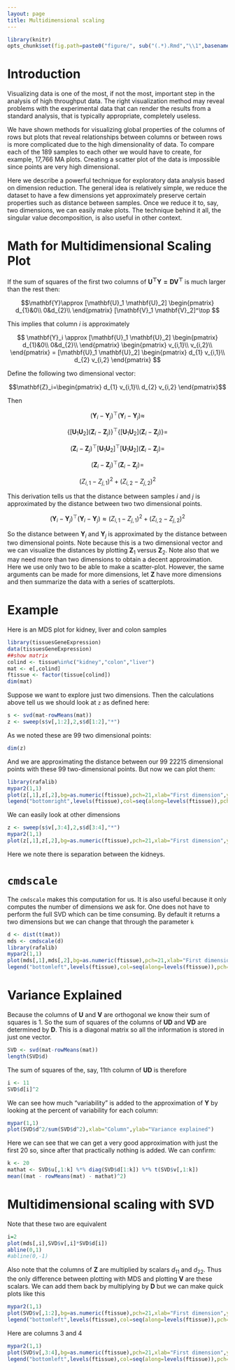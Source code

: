 ```yaml
---
layout: page
title: Multidimensional scaling
---
```


```r
library(knitr)
opts_chunk$set(fig.path=paste0("figure/", sub("(.*).Rmd","\\1",basename(knitr:::knit_concord$get('infile'))), "-"))
```

# Introduction

Visualizing data is one of the most, if not the most, important step in the analysis of high throughput data. The right visualization method may reveal problems with the experimental data that can render the results from a standard analysis, that is typically appropriate, completely useless. 

We have shown methods for visualizing global properties of the columns of rows but plots that reveal relationships between columns or between rows is more complicated due to the high dimensionality of data. To compare each of the 189 samples to each other we would have to create, for example, 17,766 MA plots. Creating a scatter plot of the data is impossible since points are very high dimensional. 

Here we describe a powerful technique for exploratory data analysis based on dimension reduction. The general idea is relatively simple, we reduce the dataset to have a few dimensions yet approximately preserve certain properties such as distance between samples. Once we reduce it to, say, two dimensions, we can easily make plots. The technique behind it all, the singular value decomposition, is also useful in other context.  


# Math for Multidimensional Scaling Plot

If the sum of squares of the first two columns of $\mathbf{U^\top Y=DV^\top}$ is much larger than the rest then:

$$\mathbf{Y}\approx [\mathbf{U}_1 \mathbf{U}_2] 
  \begin{pmatrix}
    d_{1}&0\\
    0&d_{2}\\
  \end{pmatrix}
  [\mathbf{V}_1 \mathbf{V}_2]^\top  
$$

This implies that column $i$ is approximately

$$
\mathbf{Y}_i \approx
[\mathbf{U}_1 \mathbf{U}_2] 
  \begin{pmatrix}
    d_{1}&0\\
    0&d_{2}\\
  \end{pmatrix}
  \begin{pmatrix}
    v_{i,1}\\
    v_{i,2}\\
     \end{pmatrix}
    =
    [\mathbf{U}_1 \mathbf{U}_2] 
  \begin{pmatrix}
    d_{1} v_{i,1}\\
    d_{2} v_{i,2}
 \end{pmatrix}
$$


Define the following two dimensional vector:

 $$\mathbf{Z}_i=\begin{pmatrix}
    d_{1} v_{i,1}\\
    d_{2} v_{i,2}
 \end{pmatrix}$$

Then

$$ (\mathbf{Y}_i - \mathbf{Y}_j)^\top(\mathbf{Y}_i - \mathbf{Y}_j) \approx$$

$$\left\{ [\mathbf{U}_1 \mathbf{U}_2] (\mathbf{Z}_i-\mathbf{Z}_j) \right\}^\top \left\{[\mathbf{U}_1 \mathbf{U}_2]  (\mathbf{Z}_i-\mathbf{Z}_j)\right\} =
$$

$$ (\mathbf{Z}_i-\mathbf{Z}_j)^\top [\mathbf{U}_1 \mathbf{U}_2]^\top [\mathbf{U}_1 \mathbf{U}_2] (\mathbf{Z}_i-\mathbf{Z}_j) =$$

$$(\mathbf{Z}_i-\mathbf{Z}_j)^\top(\mathbf{Z}_i-\mathbf{Z}_j)=
$$

$$(Z_{i,1}-Z_{j,1})^2 + (Z_{i,2}-Z_{j,2})^2
$$

This derivation tells us that the distance between samples $i$ and $j$ is approximated by the distance between two two dimensional points.


$$ (\mathbf{Y}_i - \mathbf{Y}_j)^\top(\mathbf{Y}_i - \mathbf{Y}_j) \approx
 (Z_{i,1}-Z_{j,1})^2 + (Z_{i,2}-Z_{j,2})^2
$$


So the distance between $\mathbf{Y}_i$ and $\mathbf{Y}_j$ is approximated by the distance between two dimensional points. Note because this is a two dimensional vector and we can visualize the distances by plotting $\mathbf{Z}_1$ versus $\mathbf{Z}_2$. Note also that we may need more than two dimensions to obtain a decent approximation. Here we use only two to be able to make a scatter-plot. However, the same arguments can be made for more dimensions, let $\mathbf{Z}$ have more dimensions and then summarize the data with a series of scatterplots.


# Example 

Here is an MDS plot for kidney, liver and  colon samples

```r
library(tissuesGeneExpression)
data(tissuesGeneExpression)
##show matrix
colind <- tissue%in%c("kidney","colon","liver")
mat <- e[,colind]
ftissue <- factor(tissue[colind])
dim(mat)
```

Suppose we want to explore just two dimensions. Then the calculations above tell us we should look at `z` as defined here:

```r
s <- svd(mat-rowMeans(mat))
z <- sweep(s$v[,1:2],2,s$d[1:2],"*")
```

As we noted these are 99 two dimensional points:

```r
dim(z)
```

And we are approximating the distance between our 99 22215 dimensional points with these 99 two-dimensional points. 
But now we can plot them:


```r
library(rafalib)
mypar2(1,1)
plot(z[,1],z[,2],bg=as.numeric(ftissue),pch=21,xlab="First dimension",ylab="Second dimension")
legend("bottomright",levels(ftissue),col=seq(along=levels(ftissue)),pch=15)
```

We can easily look at other dimensions

```r
z <- sweep(s$v[,3:4],2,s$d[3:4],"*")
mypar2(1,1)
plot(z[,1],z[,2],bg=as.numeric(ftissue),pch=21,xlab="First dimension",ylab="Second dimension")
```

Here we note there is separation between the kidneys. 

# `cmdscale`

The `cmdscale` makes this computation for us. It is also useful because it only computes the number of dimensions we ask for. One does not have to perform the full SVD which can be time consuming. By default it returns a two dimensions but we can change that through the parameter `k`

```r
d <- dist(t(mat))
mds <- cmdscale(d)
library(rafalib)
mypar2(1,1)
plot(mds[,1],mds[,2],bg=as.numeric(ftissue),pch=21,xlab="First dimension",ylab="Second dimension",cex=2)
legend("bottomleft",levels(ftissue),col=seq(along=levels(ftissue)),pch=15,cex=1.5)
```

# Variance Explained

Because the columns of $\mathbf{U}$ and $\mathbf{V}$ are 
orthogonal we know their sum of squares is 1. So the sum of squares of the columns of $\mathbf{UD}$ and $\mathbf{VD}$ are determined by $\mathbf{D}$. This is a diagonal matrix so all the information is stored in just one vector. 

```r
SVD <- svd(mat-rowMeans(mat))
length(SVD$d)
```

The sum of squares of the, say, 11th column of $\mathbf{UD}$ is therefore 

```r
i <- 11
SVD$d[i]^2
```

We can see how much "variability" is added to the approximation of $\mathbf{Y}$ by looking at the percent of variability for each column:


```r
mypar(1,1)
plot(SVD$d^2/sum(SVD$d^2),xlab="Column",ylab="Variance explained")
```

Here we can see that we can get a very good approximation with just the first 20 so, since after that practically nothing is added. We can confirm:

```r
k <- 20
mathat <- SVD$u[,1:k] %*% diag(SVD$d[1:k]) %*% t(SVD$v[,1:k])
mean((mat - rowMeans(mat) - mathat)^2)
```


# Multidimensional scaling with SVD

Note that these two are equivalent

```r
i=2
plot(mds[,i],SVD$v[,i]*SVD$d[i])
abline(0,1)
#abline(0,-1)
```

Also note that the columns of $\mathbf{Z}$ are multiplied by scalars $d_{11}$ and $d_{22}$. Thus the only difference between plotting with MDS and plotting $\mathbf{V}$ are these scalars. We can add them back by multiplying by $\mathbf{D}$ but we can make quick plots like this

```r
mypar2(1,1)
plot(SVD$v[,1:2],bg=as.numeric(ftissue),pch=21,xlab="First dimension",ylab="Second dimension",cex=2)
legend("bottomleft",levels(ftissue),col=seq(along=levels(ftissue)),pch=15,cex=1.5)
```

Here are columns 3 and 4

```r
mypar2(1,1)
plot(SVD$v[,3:4],bg=as.numeric(ftissue),pch=21,xlab="First dimension",ylab="Second dimension",cex=2)
legend("bottomleft",levels(ftissue),col=seq(along=levels(ftissue)),pch=15,cex=1.5)
```




